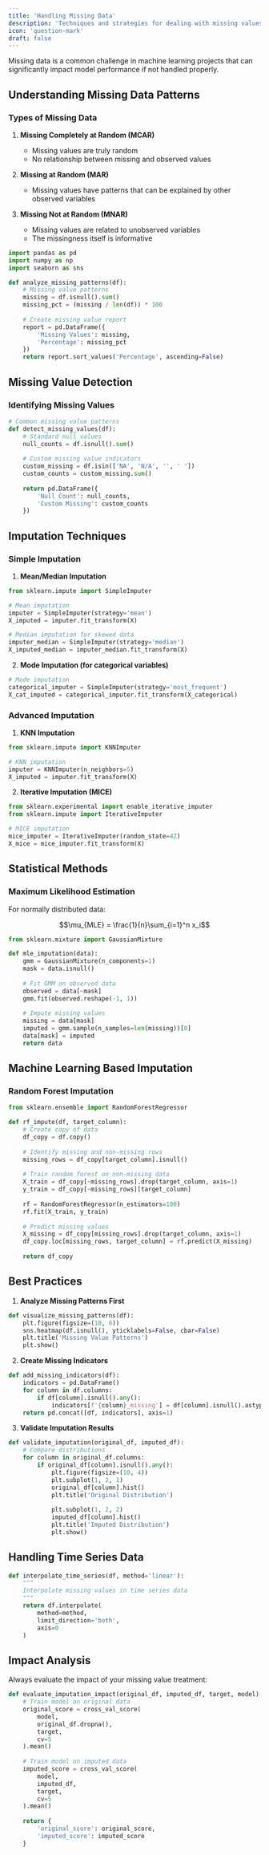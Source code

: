 ```yaml
---
title: 'Handling Missing Data'
description: 'Techniques and strategies for dealing with missing values in datasets'
icon: 'question-mark'
draft: false
---
```


Missing data is a common challenge in machine learning projects that can significantly impact model performance if not handled properly.

## Understanding Missing Data Patterns

### Types of Missing Data

1. **Missing Completely at Random (MCAR)**
   - Missing values are truly random
   - No relationship between missing and observed values

2. **Missing at Random (MAR)**
   - Missing values have patterns that can be explained by other observed variables

3. **Missing Not at Random (MNAR)**
   - Missing values are related to unobserved variables
   - The missingness itself is informative

```python
import pandas as pd
import numpy as np
import seaborn as sns

def analyze_missing_patterns(df):
    # Missing value patterns
    missing = df.isnull().sum()
    missing_pct = (missing / len(df)) * 100
    
    # Create missing value report
    report = pd.DataFrame({
        'Missing Values': missing,
        'Percentage': missing_pct
    })
    return report.sort_values('Percentage', ascending=False)
```

## Missing Value Detection

### Identifying Missing Values

```python
# Common missing value patterns
def detect_missing_values(df):
    # Standard null values
    null_counts = df.isnull().sum()
    
    # Custom missing value indicators
    custom_missing = df.isin(['NA', 'N/A', '', ' '])
    custom_counts = custom_missing.sum()
    
    return pd.DataFrame({
        'Null Count': null_counts,
        'Custom Missing': custom_counts
    })
```

## Imputation Techniques

### Simple Imputation

1. **Mean/Median Imputation**

```python
from sklearn.impute import SimpleImputer

# Mean imputation
imputer = SimpleImputer(strategy='mean')
X_imputed = imputer.fit_transform(X)

# Median imputation for skewed data
imputer_median = SimpleImputer(strategy='median')
X_imputed_median = imputer_median.fit_transform(X)
```

2. **Mode Imputation (for categorical variables)**

```python
# Mode imputation
categorical_imputer = SimpleImputer(strategy='most_frequent')
X_cat_imputed = categorical_imputer.fit_transform(X_categorical)
```

### Advanced Imputation

1. **KNN Imputation**

```python
from sklearn.impute import KNNImputer

# KNN imputation
imputer = KNNImputer(n_neighbors=5)
X_imputed = imputer.fit_transform(X)
```

2. **Iterative Imputation (MICE)**

```python
from sklearn.experimental import enable_iterative_imputer
from sklearn.impute import IterativeImputer

# MICE imputation
mice_imputer = IterativeImputer(random_state=42)
X_mice = mice_imputer.fit_transform(X)
```

## Statistical Methods

### Maximum Likelihood Estimation

For normally distributed data:

```math
\mu_{MLE} = \frac{1}{n}\sum_{i=1}^n x_i
```

```python
from sklearn.mixture import GaussianMixture

def mle_imputation(data):
    gmm = GaussianMixture(n_components=1)
    mask = data.isnull()
    
    # Fit GMM on observed data
    observed = data[~mask]
    gmm.fit(observed.reshape(-1, 1))
    
    # Impute missing values
    missing = data[mask]
    imputed = gmm.sample(n_samples=len(missing))[0]
    data[mask] = imputed
    return data
```

## Machine Learning Based Imputation

### Random Forest Imputation

```python
from sklearn.ensemble import RandomForestRegressor

def rf_impute(df, target_column):
    # Create copy of data
    df_copy = df.copy()
    
    # Identify missing and non-missing rows
    missing_rows = df_copy[target_column].isnull()
    
    # Train random forest on non-missing data
    X_train = df_copy[~missing_rows].drop(target_column, axis=1)
    y_train = df_copy[~missing_rows][target_column]
    
    rf = RandomForestRegressor(n_estimators=100)
    rf.fit(X_train, y_train)
    
    # Predict missing values
    X_missing = df_copy[missing_rows].drop(target_column, axis=1)
    df_copy.loc[missing_rows, target_column] = rf.predict(X_missing)
    
    return df_copy
```

## Best Practices

1. **Analyze Missing Patterns First**
```python
def visualize_missing_patterns(df):
    plt.figure(figsize=(10, 6))
    sns.heatmap(df.isnull(), yticklabels=False, cbar=False)
    plt.title('Missing Value Patterns')
    plt.show()
```

2. **Create Missing Indicators**
```python
def add_missing_indicators(df):
    indicators = pd.DataFrame()
    for column in df.columns:
        if df[column].isnull().any():
            indicators[f'{column}_missing'] = df[column].isnull().astype(int)
    return pd.concat([df, indicators], axis=1)
```

3. **Validate Imputation Results**
```python
def validate_imputation(original_df, imputed_df):
    # Compare distributions
    for column in original_df.columns:
        if original_df[column].isnull().any():
            plt.figure(figsize=(10, 4))
            plt.subplot(1, 2, 1)
            original_df[column].hist()
            plt.title('Original Distribution')
            
            plt.subplot(1, 2, 2)
            imputed_df[column].hist()
            plt.title('Imputed Distribution')
            plt.show()
```

## Handling Time Series Data

```python
def interpolate_time_series(df, method='linear'):
    """
    Interpolate missing values in time series data
    """
    return df.interpolate(
        method=method,
        limit_direction='both',
        axis=0
    )
```

## Impact Analysis

Always evaluate the impact of your missing value treatment:

```python
def evaluate_imputation_impact(original_df, imputed_df, target, model):
    # Train model on original data
    original_score = cross_val_score(
        model, 
        original_df.dropna(), 
        target, 
        cv=5
    ).mean()
    
    # Train model on imputed data
    imputed_score = cross_val_score(
        model,
        imputed_df,
        target,
        cv=5
    ).mean()
    
    return {
        'original_score': original_score,
        'imputed_score': imputed_score
    }
``` 